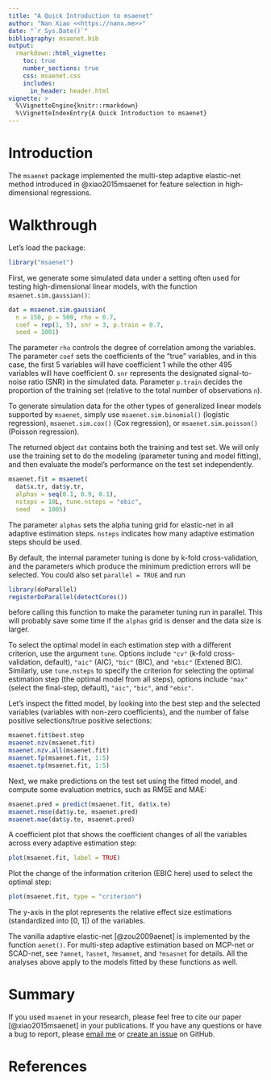 ```yaml
---
title: "A Quick Introduction to msaenet"
author: "Nan Xiao <<https://nanx.me>>"
date: "`r Sys.Date()`"
bibliography: msaenet.bib
output:
  rmarkdown::html_vignette:
    toc: true
    number_sections: true
    css: msaenet.css
    includes:
      in_header: header.html
vignette: >
  %\VignetteEngine{knitr::rmarkdown}
  %\VignetteIndexEntry{A Quick Introduction to msaenet}
---
```


# Introduction

The `msaenet` package implemented the multi-step adaptive elastic-net method introduced in @xiao2015msaenet for feature selection in high-dimensional regressions.

# Walkthrough

Let's load the package:

```r
library("msaenet")
```

First, we generate some simulated data under a setting often used for testing high-dimensional linear models, with the function `msaenet.sim.gaussian()`:

```r
dat = msaenet.sim.gaussian(
  n = 150, p = 500, rho = 0.7,
  coef = rep(1, 5), snr = 3, p.train = 0.7,
  seed = 1001)
```

The parameter `rho` controls the degree of correlation among the variables. The parameter `coef` sets the coefficients of the "true" variables, and in this case, the first 5 variables will have coefficient 1 while the other 495 variables will have coefficient 0. `snr` represents the designated signal-to-noise ratio (SNR) in the simulated data. Parameter `p.train` decides the proportion of the training set (relative to the total number of observations `n`).

To generate simulation data for the other types of generalized linear models supported by `msaenet`, simply use `msaenet.sim.binomial()` (logistic regression), `msaenet.sim.cox()` (Cox regression), or `msaenet.sim.poisson()` (Poisson regression).

The returned object `dat` contains both the training and test set. We will only use the training set to do the modeling (parameter tuning and model fitting), and then evaluate the model's performance on the test set independently.

```r
msaenet.fit = msaenet(
  dat$x.tr, dat$y.tr,
  alphas = seq(0.1, 0.9, 0.1),
  nsteps = 10L, tune.nsteps = "ebic",
  seed   = 1005)
```

The parameter `alphas` sets the alpha tuning grid for elastic-net in all adaptive estimation steps. `nsteps` indicates how many adaptive estimation steps should be used.

By default, the internal parameter tuning is done by k-fold cross-validation, and the parameters which produce the minimum prediction errors will be selected. You could also set `parallel = TRUE` and run

```r
library(doParallel)
registerDoParallel(detectCores())
```

before calling this function to make the parameter tuning run in parallel. This will probably save some time if the `alphas` grid is denser and the data size is larger.

To select the optimal model in each estimation step with a different criterion, use the argument `tune`. Options include `"cv"` (k-fold cross-validation, default), `"aic"` (AIC), `"bic"` (BIC), and `"ebic"` (Extened BIC). Similarly, use `tune.nsteps` to specify the criterion for selecting the optimal estimation step (the optimal model from all steps), options include `"max"` (select the final-step, default), `"aic"`, `"bic"`, and `"ebic"`.

Let's inspect the fitted model, by looking into the best step and the selected variables (variables with non-zero coefficients), and the number of false positive selections/true positive selections: 

```r
msaenet.fit$best.step
msaenet.nzv(msaenet.fit)
msaenet.nzv.all(msaenet.fit)
msaenet.fp(msaenet.fit, 1:5)
msaenet.tp(msaenet.fit, 1:5)
```

Next, we make predictions on the test set using the fitted model, and compute some evaluation metrics, such as RMSE and MAE:

```r
msaenet.pred = predict(msaenet.fit, dat$x.te)
msaenet.rmse(dat$y.te, msaenet.pred)
msaenet.mae(dat$y.te, msaenet.pred)
```

A coefficient plot that shows the coefficient changes of all the variables across every adaptive estimation step:

```r
plot(msaenet.fit, label = TRUE)
```

Plot the change of the information criterion (EBIC here) used to select the optimal step:

```r
plot(msaenet.fit, type = "criterion")
```

The y-axis in the plot represents the relative effect size estimations (standardized into [0, 1]) of the variables.

The vanilla adaptive elastic-net [@zou2009aenet] is implemented by the function `aenet()`. For multi-step adaptive estimation based on MCP-net or SCAD-net, see `?amnet`, `?asnet`, `?msamnet`, and `?msasnet` for details. All the analyses above apply to the models fitted by these functions as well.

# Summary

If you used `msaenet` in your research, please feel free to cite our paper [@xiao2015msaenet] in your publications. If you have any questions or have a bug to report, please [email me](mailto:me@nanx.me) or [create an issue](https://github.com/road2stat/msaenet/issues) on GitHub.

# References
